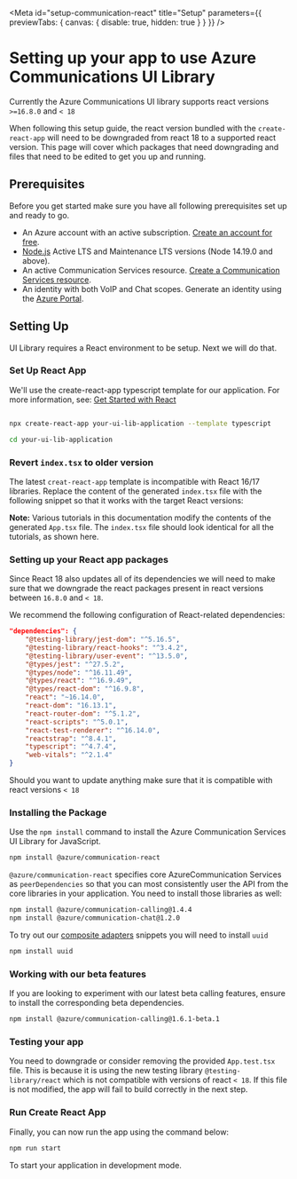 

<Meta
  id="setup-communication-react"
  title="Setup"
  parameters={{ previewTabs: { canvas: { disable: true, hidden: true } } }}
/>

# Setting up your app to use Azure Communications UI Library

Currently the Azure Communications UI library supports react versions `>=16.8.0` and `< 18`

When following this setup guide, the react version bundled with the `create-react-app` will need
to be downgraded from react 18 to a supported react version. This page will cover which packages that need downgrading and files
that need to be edited to get you up and running.

## Prerequisites

Before you get started make sure you have all following prerequisites set up and ready to go.

- An Azure account with an active subscription. [Create an account for free](https://azure.microsoft.com/free/?WT.mc_id=A261C142F).
- [Node.js](https://nodejs.org/) Active LTS and Maintenance LTS versions (Node 14.19.0 and above).
- An active Communication Services resource. [Create a Communication Services resource](https://docs.microsoft.com/azure/communication-services/quickstarts/create-communication-resource?tabs=windows&pivots=platform-azp).
- An identity with both VoIP and Chat scopes. Generate an identity using the [Azure Portal](https://docs.microsoft.com/azure/communication-services/quickstarts/identity/quick-create-identity).

## Setting Up

UI Library requires a React environment to be setup. Next we will do that.

### Set Up React App

We'll use the create-react-app typescript template for our application. For more information, see: [Get Started with React](https://reactjs.org/docs/create-a-new-react-app.html)

```bash

npx create-react-app your-ui-lib-application --template typescript

cd your-ui-lib-application

```

### Revert `index.tsx` to older version

The latest `creat-react-app` template is incompatible with React 16/17 libraries.
Replace the content of the generated `index.tsx` file with the following snippet
so that it works with the target React versions:

<Source code={indexText} />

**Note:** Various tutorials in this documentation modify the contents of the generated `App.tsx` file.
The `index.tsx` file should look identical for all the tutorials, as shown here.

### Setting up your React app packages

Since React 18 also updates all of its dependencies we will need to make sure that we downgrade the react packages present in
react versions between `16.8.0` and `< 18`.

We recommend the following configuration of React-related dependencies:

```json
"dependencies": {
    "@testing-library/jest-dom": "^5.16.5",
    "@testing-library/react-hooks": "^3.4.2",
    "@testing-library/user-event": "^13.5.0",
    "@types/jest": "^27.5.2",
    "@types/node": "^16.11.49",
    "@types/react": "^16.9.49",
    "@types/react-dom": "^16.9.8",
    "react": "~16.14.0",
    "react-dom": "16.13.1",
    "react-router-dom": "^5.1.2",
    "react-scripts": "^5.0.1",
    "react-test-renderer": "^16.14.0",
    "reactstrap": "^8.4.1",
    "typescript": "^4.7.4",
    "web-vitals": "^2.1.4"
}
```

Should you want to update anything make sure that it is compatible with react versions `< 18`

### Installing the Package

Use the `npm install` command to install the Azure Communication Services UI Library for JavaScript.

```bash
npm install @azure/communication-react
```

`@azure/communication-react` specifies core AzureCommunication Services as `peerDependencies` so that you
can most consistently user the API from the core libraries in your application. You need to install those libraries as well:

```bash
npm install @azure/communication-calling@1.4.4
npm install @azure/communication-chat@1.2.0
```

To try out our [composite adapters](./?path=/docs/quickstarts-composites--page) snippets you will need to install `uuid`

```bash
npm install uuid
```

### Working with our beta features

If you are looking to experiment with our latest beta calling features, ensure to install the corresponding beta dependencies.

```bash
npm install @azure/communication-calling@1.6.1-beta.1
```

### Testing your app

You need to downgrade or consider removing the provided `App.test.tsx` file. This is because it is
using the new testing library `@testing-library/react` which is not compatible with versions of react `< 18`. If this file is not modified, the app will fail to build correctly in the next step.

### Run Create React App

Finally, you can now run the app using the command below:

```bash
npm run start
```

To start your application in development mode.
